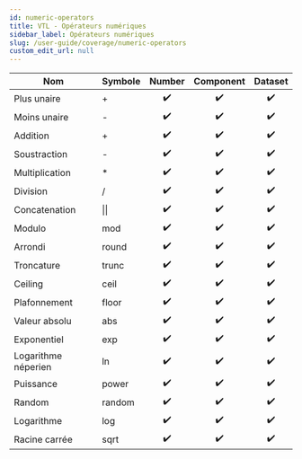 ```yaml
---
id: numeric-operators
title: VTL - Opérateurs numériques
sidebar_label: Opérateurs numériques
slug: /user-guide/coverage/numeric-operators
custom_edit_url: null
---
```


| Nom                 | Symbole      |       Number       |     Component      |      Dataset       |
| ------------------- | :----------- | :----------------: | :----------------: | :----------------: |
| Plus unaire         | +            | :heavy_check_mark: | :heavy_check_mark: | :heavy_check_mark: |
| Moins unaire        | -            | :heavy_check_mark: | :heavy_check_mark: | :heavy_check_mark: |
| Addition            | +            | :heavy_check_mark: | :heavy_check_mark: | :heavy_check_mark: |
| Soustraction        | -            | :heavy_check_mark: | :heavy_check_mark: | :heavy_check_mark: |
| Multiplication      | \*           | :heavy_check_mark: | :heavy_check_mark: | :heavy_check_mark: |
| Division            | /            | :heavy_check_mark: | :heavy_check_mark: | :heavy_check_mark: |
| Concatenation       | &#124;&#124; | :heavy_check_mark: | :heavy_check_mark: | :heavy_check_mark: |
| Modulo              | mod          | :heavy_check_mark: | :heavy_check_mark: | :heavy_check_mark: |
| Arrondi             | round        | :heavy_check_mark: | :heavy_check_mark: | :heavy_check_mark: |
| Troncature          | trunc        | :heavy_check_mark: | :heavy_check_mark: | :heavy_check_mark: |
| Ceiling             | ceil         | :heavy_check_mark: | :heavy_check_mark: | :heavy_check_mark: |
| Plafonnement        | floor        | :heavy_check_mark: | :heavy_check_mark: | :heavy_check_mark: |
| Valeur absolu       | abs          | :heavy_check_mark: | :heavy_check_mark: | :heavy_check_mark: |
| Exponentiel         | exp          | :heavy_check_mark: | :heavy_check_mark: | :heavy_check_mark: |
| Logarithme néperien | ln           | :heavy_check_mark: | :heavy_check_mark: | :heavy_check_mark: |
| Puissance           | power        | :heavy_check_mark: | :heavy_check_mark: | :heavy_check_mark: |
| Random              | random       | :heavy_check_mark: | :heavy_check_mark: | :heavy_check_mark: |
| Logarithme          | log          | :heavy_check_mark: | :heavy_check_mark: | :heavy_check_mark: |
| Racine carrée       | sqrt         | :heavy_check_mark: | :heavy_check_mark: | :heavy_check_mark: |
